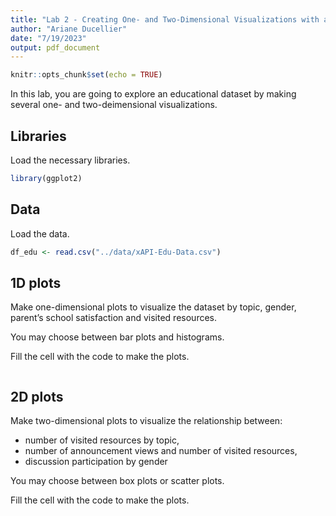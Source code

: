 ```yaml
---
title: "Lab 2 - Creating One- and Two-Dimensional Visualizations with a Given Dataset"
author: "Ariane Ducellier"
date: "7/19/2023"
output: pdf_document
---
```


```r
knitr::opts_chunk$set(echo = TRUE)
```
In this lab, you are going to explore an educational dataset by making several one- and two-deimensional visualizations.

## Libraries

Load the necessary libraries.

```r
library(ggplot2)
```

## Data

Load the data.

```r
df_edu <- read.csv("../data/xAPI-Edu-Data.csv")
```

## 1D plots

Make one-dimensional plots to visualize the dataset by topic, gender, parent's school satisfaction and visited resources.

You may choose between bar plots and histograms.

Fill the cell with the code to make the plots.

```r
```

## 2D plots

Make two-dimensional plots to visualize the relationship between:

- number of visited resources by topic,
- number of announcement views and number of visited resources,
- discussion participation by gender

You may choose between box plots or scatter plots.

Fill the cell with the code to make the plots.

```r
```
